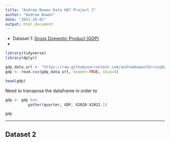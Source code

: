 ```yaml
---
title: "Andrew Bowen Data 607 Project 2"
author: "Andrew Bowen"
date: "2022-10-02"
output: html_document
---
```


- Dataset 1: [Gross Domestic Product (GDP)](https://apps.bea.gov/iTable/iTable.cfm?reqid=19&step=3&isuri=1&nipa_table_list=5&categories=survey)
- 

```r
library(tidyverse)
library(dplyr)
```


```r
gdp_data_url <- "https://raw.githubusercontent.com/andrewbowen19/cunyDATA607/main/data/gdp-wide-data.csv"
gdp <- read.csv(gdp_data_url, header=TRUE, skip=4)

head(gdp)
```
Need to transpose the dataframe in order to 
```r
gdp <- gdp %>% 
          gather(quarter, GDP, X2020:X2022.1)

gdp
```


---

## Dataset 2





